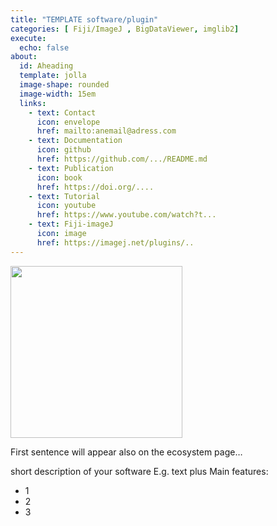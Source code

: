```yaml
---
title: "TEMPLATE software/plugin"
categories: [ Fiji/ImageJ , BigDataViewer, imglib2] 
execute:
  echo: false
about: 
  id: Aheading
  template: jolla
  image-shape: rounded
  image-width: 15em
  links:
    - text: Contact
      icon: envelope
      href: mailto:anemail@adress.com
    - text: Documentation
      icon: github
      href: https://github.com/.../README.md
    - text: Publication
      icon: book
      href: https://doi.org/....
    - text: Tutorial
      icon: youtube
      href: https://www.youtube.com/watch?t...
    - text: Fiji-imageJ
      icon: image
      href: https://imagej.net/plugins/..
---
```


::: {.alignleft}
![](Template.png){width=275}
 
First sentence will appear also on the ecosystem page... 

short description of your software 
E.g. text plus Main features:

- 1 
- 2
- 3

:::
